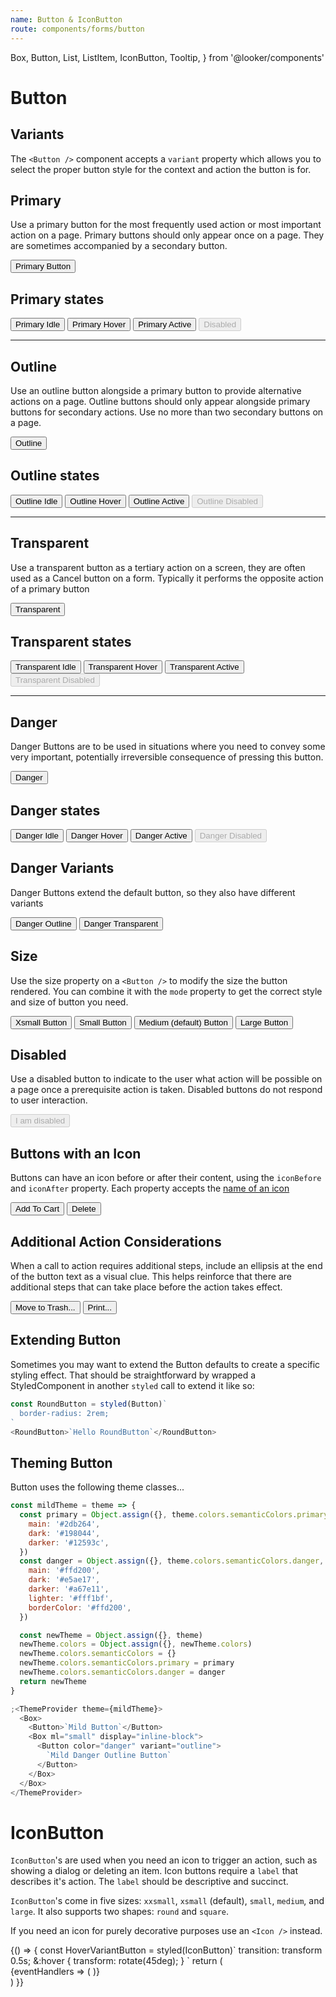 ```yaml
---
name: Button & IconButton
route: components/forms/button
---
```


  Box,
  Button,
  List,
  ListItem,
  IconButton,
  Tooltip,
} from '@looker/components'

# Button

<ComponentDetail
  of="Button"
  status="experimental"
  figma="file/Dirjx0RKbOOrLacqHq61By/Button-%26-Links?node-id=914%3A981&viewport=1741%2C951%2C1"
/>

## Variants

The `<Button />` component accepts a `variant` property which allows you to select the proper button style for the context and action the button is for.

## Primary

Use a primary button for the most frequently used action or most important action on a page. Primary buttons should only appear once on a page. They are sometimes accompanied by a secondary button.

<Playground>
  <Button>Primary Button</Button>
</Playground>

## Primary states

<Playground>
  <Button mr="xsmall">Primary Idle</Button>
  <Button mr="xsmall" className="hover">
    Primary Hover
  </Button>
  <Button mr="xsmall" className="active">
    Primary Active
  </Button>
  <Button disabled>Disabled</Button>
</Playground>

---

## Outline

Use an outline button alongside a primary button to provide alternative actions on a page. Outline buttons should only appear alongside primary buttons for secondary actions. Use no more than two secondary buttons on a page.

<Playground>
  <Button variant="outline">Outline</Button>
</Playground>

## Outline states

<Playground>
  <Button mr="xsmall" variant="outline">
    Outline Idle
  </Button>
  <Button mr="xsmall" variant="outline" className="hover">
    Outline Hover
  </Button>
  <Button mr="xsmall" variant="outline" className="active">
    Outline Active
  </Button>
  <Button variant="outline" disabled>
    Outline Disabled
  </Button>
</Playground>

---

## Transparent

Use a transparent button as a tertiary action on a screen, they are often used as a Cancel button on a form. Typically it performs the opposite action of a primary button

<Playground>
  <Button variant="transparent">Transparent</Button>
</Playground>

## Transparent states

<Playground>
  <Button mr="xsmall" variant="transparent">
    Transparent Idle
  </Button>
  <Button mr="xsmall" variant="transparent" className="hover">
    Transparent Hover
  </Button>
  <Button mr="xsmall" variant="transparent" className="active">
    Transparent Active
  </Button>
  <Button variant="transparent" disabled>
    Transparent Disabled
  </Button>
</Playground>

---

## Danger

Danger Buttons are to be used in situations where you need to convey some very important, potentially irreversible consequence of pressing this button.

<Playground>
  <Button color="danger">Danger</Button>
</Playground>

## Danger states

<Playground>
  <Button mr="xsmall" color="danger">
    Danger Idle
  </Button>
  <Button mr="xsmall" color="danger" className="hover">
    Danger Hover
  </Button>
  <Button mr="xsmall" color="danger" className="active">
    Danger Active
  </Button>
  <Button color="danger" disabled>
    Danger Disabled
  </Button>
</Playground>

## Danger Variants

Danger Buttons extend the default button, so they also have different variants

<Playground>
  <Button mr="xsmall" color="danger" variant="outline">
    Danger Outline
  </Button>
  <Button color="danger" variant="transparent">
    Danger Transparent
  </Button>
</Playground>

## Size

Use the size property on a `<Button />` to modify the size the button rendered. You can combine it with the `mode` property to get the correct style and size of button you need.

<Playground>
  <Button size="xsmall" mr="xsmall">
    Xsmall Button
  </Button>
  <Button size="small" mr="xsmall">
    Small Button
  </Button>
  <Button mr="xsmall">Medium (default) Button</Button>
  <Button size="large">Large Button</Button>
</Playground>

## Disabled

Use a disabled button to indicate to the user what action will be possible on a page once a prerequisite action is taken. Disabled buttons do not respond to user interaction.

<Playground>
  <Button disabled>I am disabled</Button>
</Playground>

## Buttons with an Icon

Buttons can have an icon before or after their content, using the `iconBefore` and `iconAfter` property. Each property accepts the [name of an icon](/#!/Icons)

<Playground>
  <Button iconBefore="CircleAdd" mr="large">
    Add To Cart
  </Button>
  <Button iconAfter="Trash" color="danger">
    Delete
  </Button>
</Playground>

## Additional Action Considerations

When a call to action requires additional steps, include an ellipsis at the end of the button text as a visual clue. This helps reinforce that there are additional steps that can take place before the action takes effect.

<Playground>
  <List>
    <ListItem>
      <Button color="danger">Move to Trash...</Button>
    </ListItem>
    <ListItem>
      <Button>Print...</Button>
    </ListItem>
  </List>
</Playground>

## Extending Button

Sometimes you may want to extend the Button defaults to create a specific styling effect. That should be straightforward by wrapped a StyledComponent in another `styled` call to extend it like so:

<RoundBtn />

```js
const RoundButton = styled(Button)`
  border-radius: 2rem;
`
<RoundButton>`Hello RoundButton`</RoundButton>
```

## Theming Button

Button uses the following theme classes...

<ThemingButton />

```js
const mildTheme = theme => {
  const primary = Object.assign({}, theme.colors.semanticColors.primary, {
    main: '#2db264',
    dark: '#198044',
    darker: '#12593c',
  })
  const danger = Object.assign({}, theme.colors.semanticColors.danger, {
    main: '#ffd200',
    dark: '#e5ae17',
    darker: '#a67e11',
    lighter: '#fff1bf',
    borderColor: '#ffd200',
  })

  const newTheme = Object.assign({}, theme)
  newTheme.colors = Object.assign({}, newTheme.colors)
  newTheme.colors.semanticColors = {}
  newTheme.colors.semanticColors.primary = primary
  newTheme.colors.semanticColors.danger = danger
  return newTheme
}

;<ThemeProvider theme={mildTheme}>
  <Box>
    <Button>`Mild Button`</Button>
    <Box ml="small" display="inline-block">
      <Button color="danger" variant="outline">
        `Mild Danger Outline Button`
      </Button>
    </Box>
  </Box>
</ThemeProvider>
```

<ComponentDetail of="IconButton" />

# IconButton

`IconButton`'s are used when you need an icon to trigger an action, such as showing a dialog or deleting an item. Icon buttons require a `label` that describes it's action. The `label` should be descriptive and succinct.

`IconButton`'s come in five sizes: `xxsmall`, `xsmall` (default), `small`, `medium`, and `large`. It also supports two shapes: `round` and `square`.

If you need an icon for purely decorative purposes use an `<Icon />` instead.

<Playground>
  {() => {
    const HoverVariantButton = styled(IconButton)`
      transition: transform 0.5s;
      &:hover {
        transform: rotate(45deg);
      }
    `
    return (
      <div>
        <IconButton label="Add File" icon="Plus" size="xxsmall" mr="small" />
        <IconButton label="Settings" icon="Gear" mr="small" />
        <IconButton
          label="Add to Favorites"
          icon="Favorite"
          size="small"
          mr="small"
        />
        <IconButton
          label="Delete Look"
          icon="Trash"
          size="medium"
          color="danger"
          mr="small"
        />
        <IconButton
          label="Forward"
          icon="CaretRight"
          size="large"
          shape="round"
          mr="small"
          outline
        />
        <Tooltip content="Add a new file">
          {eventHandlers => (
            <HoverVariantButton
              label="Close"
              icon="Close"
              size="large"
              outline
              mr="small"
              {...eventHandlers}
            />
          )}
        </Tooltip>
      </div>
    )
  }}
</Playground>
